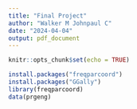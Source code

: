 ```yaml
---
title: "Final Project"
author: "Walker M Johnpaul C"
date: "2024-04-04"
output: pdf_document
---
```


```r
knitr::opts_chunk$set(echo = TRUE)
```

```r

install.packages("freqparcoord")
install.packages("GGally")
library(freqparcoord)
data(prgeng)
```

